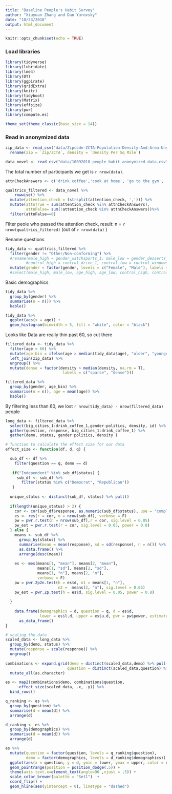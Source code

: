 ```yaml
---
title: "Baseline People's Habit Survey"
author: "Xiuyuan Zhang and Dan Yurovsky"
date: "10/23/2018"
output: html_document
---
```

```r
knitr::opts_chunk$set(echo = TRUE)
```

### Load libraries
```r
library(tidyverse)
library(lubridate)
library(lme4)
library(DT)
library(ggpirate)
library(gridExtra)
library(knitr)
library(tidyboot)
library(Matrix)
library(effsize)
library(pwr)
library(compute.es)

theme_set(theme_classic(base_size = 14))
```

### Read in anonymized data
```r
zip_data <- read_csv("data/Zipcode-ZCTA-Population-Density-And-Area-Unsorted.csv") %>%
  rename(zip = `Zip/ZCTA`, density = `Density Per Sq Mile`)
```

```r
data_novel <- read_csv("data/10092018_people_habit_anonymized_data.csv")
```
The total number of participants we get is `r nrow(data)`. 

```r
attnCheckAnswers <- c('drink coffee','cook at home', 'go to the gym', 'drive to work')

qualtrics_filtered <- data_novel %>%
    rowwise() %>%
  mutate(attention_check = (strsplit(attention_check, ','))) %>%
  mutate(attnTrue = sum(attention_check %in% attnCheckAnswers),
         attnFalse= sum(!attention_check %in% attnCheckAnswers))%>%
  filter(attnFalse==0)

```
Filter peole who passed the attention check, result: n = `r nrow(qualtrics_filtered)` (out of `r nrow(data)` )

Rename questions
```r
tidy_data <- qualtrics_filtered %>%
  filter(gender != "Other/Non-conforming") %>%
  #rename(male_high = gender_watchsports_1, male_low = gender_desserts_1, age_high = age_nightlynews_1, age_low = age_onlineshopping_1, 
         #control_high = control_drive_1, control_low = control_windowseat_1) %>%
  mutate(gender = factor(gender, levels = c("Female", "Male"), labels = c("female", "male"))) # %>%
  #select(male_high, male_low, age_high, age_low, control_high, control_low, gender, age)
```

Basic demographics
```r
tidy_data %>%
  group_by(gender) %>%
  summarise(n = n()) %>%
  kable()

tidy_data %>%
  ggplot(aes(x = age)) + 
  geom_histogram(binwidth = 5, fill = "white", color = "black")
```

Looks like Data are really thin past 60, so cut there
```r
filtered_data <- tidy_data %>%
  filter(age < 60) %>%
  mutate(age_bin = ifelse(age > median(tidy_data$age), "older", "younger")) %>%
  left_join(zip_data) %>%
  ungroup() %>%
  mutate(dense = factor(density > median(density, na.rm = T),
                         labels = c("sparse", "dense")))

filtered_data %>%
  group_by(gender, age_bin) %>%
  summarise(n = n(), age = mean(age)) %>%
  kable()
```

By filtering less than 60, we lost `r nrow(tidy_data) - nrow(filtered_data)` people

```r
long_data <- filtered_data %>%
  select(big_cities_1:drink_coffee_1,gender:politics, density, id) %>%
  gather(question, response, big_cities_1:drink_coffee_1) %>%
  gather(demo, status, gender:politics, density )

# function to calculate the effect size for our data
effect_size <- function(df, d, q) {

  sub_df <- df %>%
    filter(question == q, demo == d)
  
   if("Independent" %in% sub_df$status) {
     sub_df <- sub_df %>%
       filter(status %in% c("Democrat", "Republican"))
   }
  
  unique_status <- distinct(sub_df, status) %>% pull()
  
  if(length(unique_status) > 2) {
    cor <- cor(sub_df$response, as.numeric(sub_df$status), use = "complete") %>% abs
    es <- res(r = cor, n = nrow(sub_df), verbose = F)
    pw = pwr.r.test(n = nrow(sub_df),r = cor, sig.level = 0.05)
    pw_est = pwr.r.test(r = cor, sig.level = 0.05, power = 0.8)
  } else {
    means <- sub_df %>%
      group_by(status) %>%
      summarise(mean = mean(response), sd = sd(response), n = n()) %>%
      as.data.frame() %>%
      arrange(desc(mean))
    
    es <- mes(means[1, "mean"], means[2, "mean"],
              means[1, "sd"], means[2, "sd"],
              means[1, "n"], means[2, "n"],
              verbose = F)
    pw = pwr.2p2n.test(h = es$d, n1 = means[1, "n"], 
                       n2 =  means[2, "n"], sig.level = 0.05)
    pw_est = pwr.2p.test(h = es$d, sig.level = 0.05, power = 0.8)
    
  }
 
    data.frame(demographics = d, question = q, d = es$d,
               lower = es$l.d, upper = es$u.d, pwr = pw$power, estimate_n_0.8 = pw_est$n ) %>%
      as_data_frame()
}

# scaling the data
scaled_data <- long_data %>%
  group_by(demo, status) %>%
  mutate(response = scale(response)) %>%
  ungroup()
    
combinations <- expand.grid(demo = distinct(scaled_data,demo) %>% pull(),
                           question = distinct(scaled_data,question) %>% pull()) %>%
  mutate_all(as.character)

es <- map2(combinations$demo, combinations$question, 
     ~effect_size(scaled_data, .x, .y)) %>%
  bind_rows() 

q_ranking <- es %>%
  group_by(question) %>%
  summarise(d = mean(d)) %>%
  arrange(d)

d_ranking <- es %>%
  group_by(demographics) %>%
  summarise(d = mean(d)) %>%
  arrange(d)

es %>%
  mutate(question = factor(question, levels = q_ranking$question),
         demo = factor(demographics, levels = d_ranking$demographics)) %>%
  ggplot(aes(x = question, y = d, ymin = lower, ymax = upper, color = demographics)) +
  geom_pointrange(position = position_dodge(.5)) + 
  theme(axis.text.x=element_text(angle=90 ,vjust = .5)) + 
  scale_color_brewer(palette = "Set1")  +
  coord_flip() +
  geom_hline(aes(yintercept = 0), linetype = "dashed")

```
